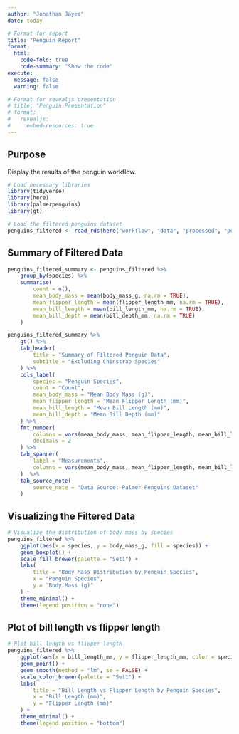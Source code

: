 ```yaml
---
author: "Jonathan Jayes"
date: today

# Format for report
title: "Penguin Report"
format:
  html:
    code-fold: true
    code-summary: "Show the code"
execute: 
  message: false
  warning: false

# Format for revealjs presentation
# title: "Penguin Presentation"
# format: 
#   revealjs:
#     embed-resources: true
---
```


## Purpose

Display the results of the penguin workflow.

```r
# Load necessary libraries
library(tidyverse)
library(here)
library(palmerpenguins)
library(gt)

# Load the filtered penguins dataset
penguins_filtered <- read_rds(here("workflow", "data", "processed", "penguins_filtered.rds"))
```

## Summary of Filtered Data

```r
penguins_filtered_summary <- penguins_filtered %>%
    group_by(species) %>%
    summarise(
        count = n(),
        mean_body_mass = mean(body_mass_g, na.rm = TRUE),
        mean_flipper_length = mean(flipper_length_mm, na.rm = TRUE),
        mean_bill_length = mean(bill_length_mm, na.rm = TRUE),
        mean_bill_depth = mean(bill_depth_mm, na.rm = TRUE)
    )

penguins_filtered_summary %>%
    gt() %>%
    tab_header(
        title = "Summary of Filtered Penguin Data",
        subtitle = "Excluding Chinstrap Species"
    ) %>%
    cols_label(
        species = "Penguin Species",
        count = "Count",
        mean_body_mass = "Mean Body Mass (g)",
        mean_flipper_length = "Mean Flipper Length (mm)",
        mean_bill_length = "Mean Bill Length (mm)",
        mean_bill_depth = "Mean Bill Depth (mm)"
    ) %>%
    fmt_number(
        columns = vars(mean_body_mass, mean_flipper_length, mean_bill_length, mean_bill_depth),
        decimals = 2
    ) %>%
    tab_spanner(
        label = "Measurements",
        columns = vars(mean_body_mass, mean_flipper_length, mean_bill_length, mean_bill_depth)
    )  %>% 
    tab_source_note(
        source_note = "Data Source: Palmer Penguins Dataset"
    )

```



## Visualizing the Filtered Data

```r
# Visualize the distribution of body mass by species
penguins_filtered %>%
    ggplot(aes(x = species, y = body_mass_g, fill = species)) +
    geom_boxplot() +
    scale_fill_brewer(palette = "Set1") +
    labs(
        title = "Body Mass Distribution by Penguin Species",
        x = "Penguin Species",
        y = "Body Mass (g)"
    ) +
    theme_minimal() +
    theme(legend.position = "none")
```


## Plot of bill length vs flipper length

```r
# Plot bill length vs flipper length
penguins_filtered %>%
    ggplot(aes(x = bill_length_mm, y = flipper_length_mm, color = species)) +
    geom_point() +
    geom_smooth(method = "lm", se = FALSE) +
    scale_color_brewer(palette = "Set1") +
    labs(
        title = "Bill Length vs Flipper Length by Penguin Species",
        x = "Bill Length (mm)",
        y = "Flipper Length (mm)"
    ) +
    theme_minimal() +
    theme(legend.position = "bottom")
```